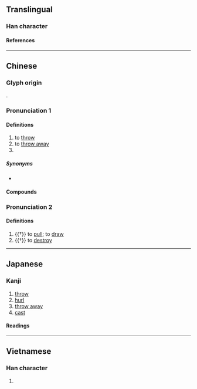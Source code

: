 {{character info}}
==Translingual==

===Han character===
{{Han char|rn=64|rad=手|as=02|sn=5|four=57027|canj=QNHS|ids=⿰扌乃}}

====References====
{{Han ref|kx=0417.130|dkj=11782|dj=0764.010|hdz=31828.010|uh=6254}}

----

==Chinese==
{{zh-forms}}

===Glyph origin===
{{Han etym}}
{{Han compound|手|乃|ls=psc|c1=s|c2=p|t1=hand}}.

===Pronunciation 1===
{{zh-pron
|m=rēng,rěng,1nb=standard in Mainland and Taiwan,2nb=variant
|c=jing4,wing1
|h=
|mn=xm,qz,tp:lêng/zz,kh:jêng
|mn-t=rêng5
|w=3zen
|mc=1
|oc=1
|ma=Zh-reng.ogg
|cat=v,pn
}}

====Definitions====
{{zh-hanzi}}

# to [[throw]]
# to [[throw away]]
# {{surname|zh}}

=====Synonyms=====
{{zh-dial}}

* {{zh-l|棄置}}

====Compounds====
{{zh-der|扔下|扔崩|扔掉|扔棄}}

===Pronunciation 2===
{{zh-pron
|m=rèng
|mc=2
|oc=2
|cat=v
}}

====Definitions====
{{zh-hanzi}}

# {{†}} to [[pull]]; to [[draw]]
# {{†}} to [[destroy]]

{{zh-cat|Elementary}}

----

==Japanese==

===Kanji===
{{ja-kanji|grade=|rs=手02}}

# [[throw]]
# [[hurl]]
# [[throw away]]
# [[cast]]

====Readings====
{{ja-readings
|goon=にょう
|kanon=じょう
|kun=よる, ふれる, すてる
}}

----

==Vietnamese==

===Han character===
{{vi-readings|rs=手02|reading=[[nẫy]], [[nhưng]], [[nảy]], [[nẩy]], [[nới]]}}

# {{rfdef|vi|sort=手02}}

{{cln|vi|Han tu}}